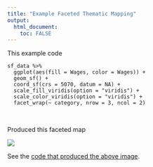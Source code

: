 ```yaml
---
title: "Example Faceted Thematic Mapping"
output: 
  html_document:
    toc: FALSE
---
```


This example code

```{}
sf_data %>% 
  ggplot(aes(fill = Wages, color = Wages)) +
  geom_sf() +
  coord_sf(crs = 5070, datum = NA) +
  scale_fill_viridis(option = "viridis") + 
  scale_color_viridis(option = "viridis") +
  facet_wrap(~ category, nrow = 3, ncol = 2)
```

&nbsp;

Produced this faceted map  

![](facet_map.png)

See the [code that produced the above image](038_facets_wrap_thematic_mapping.html).  
